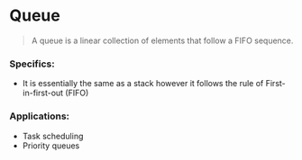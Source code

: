# Queue

> A queue is a linear collection of elements that follow a FIFO sequence.

### Specifics:

- It is essentially the same as a stack however it follows the rule of First-in-first-out (FIFO)

### Applications:

- Task scheduling
- Priority queues
